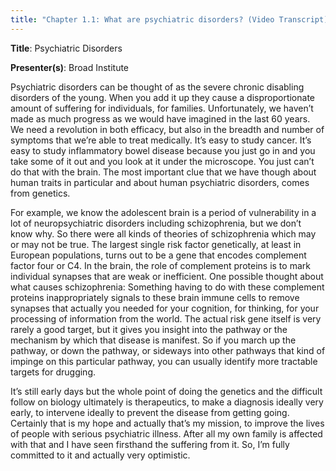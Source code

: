 ```yaml
---
title: "Chapter 1.1: What are psychiatric disorders? (Video Transcript)"
---
```


**Title**: Psychiatric Disorders

**Presenter(s)**: Broad Institute

Psychiatric disorders can be thought of as the severe chronic disabling disorders of the young. When you add it up they cause a disproportionate amount of suffering for individuals, for families. Unfortunately, we haven't made as much progress as we would have imagined in the last 60 years. We need a revolution in both efficacy, but also in the breadth and number of symptoms that we're able to treat medically. It's easy to study cancer. It's easy to study inflammatory bowel disease because you just go in and you take some of it out and you look at it under the microscope. You just can't do that with the brain. The most important clue that we have though about human traits in particular and about human psychiatric disorders, comes from genetics.

For example, we know the adolescent brain is a period of vulnerability in a lot of neuropsychiatric disorders including schizophrenia, but we don't know why. So there were all kinds of theories of schizophrenia which may or may not be true. The largest single risk factor genetically, at least in European populations, turns out to be a gene that encodes complement factor four or C4. In the brain, the role of complement proteins is to mark individual synapses that are weak or inefficient. One possible thought about what causes schizophrenia: Something having to do with these complement proteins inappropriately signals to these brain immune cells to remove synapses that actually you needed for your cognition, for thinking, for your processing of information from the world. The actual risk gene itself is very rarely a good target, but it gives you insight into the pathway or the mechanism by which that disease is manifest. So if you march up the pathway, or down the pathway, or sideways into other pathways that kind of impinge on this particular pathway, you can usually identify more tractable targets for drugging.

It's still early days but the whole point of doing the genetics and the difficult follow on biology ultimately is therapeutics, to make a diagnosis ideally very early, to intervene ideally to prevent the disease from getting going. Certainly that is my hope and actually that's my mission, to improve the lives of people with serious psychiatric illness. After all my own family is affected with that and I have seen firsthand the suffering from it. So, I'm fully committed to it and actually very optimistic.
